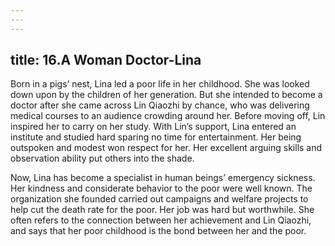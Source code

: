 ```yaml
---
---
---
```

title: 16.A Woman Doctor-Lina
---


Born in a pigs’ nest, Lina led a poor life in her childhood. She was looked down upon by the children of her generation. But she intended to become a doctor after she came across Lin Qiaozhi by chance, who was delivering medical courses to an audience crowding around her. Before moving off, Lin inspired her to carry on her study. With Lin’s support, Lina entered an institute and studied hard sparing no time for entertainment. Her being outspoken and modest won respect for her. Her excellent arguing skills and observation ability put others into the shade.

Now, Lina has become a specialist in human beings’ emergency sickness. Her kindness and considerate behavior to the poor were well known. The organization she founded carried out campaigns and welfare projects to help cut the death rate for the poor. Her job was hard but worthwhile. She often refers to the connection between her achievement and Lin Qiaozhi, and says that her poor childhood is the bond between her and the poor.